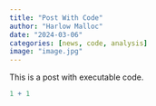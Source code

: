 ```yaml
---
title: "Post With Code"
author: "Harlow Malloc"
date: "2024-03-06"
categories: [news, code, analysis]
image: "image.jpg"
---
```


This is a post with executable code.

```r
1 + 1
```
